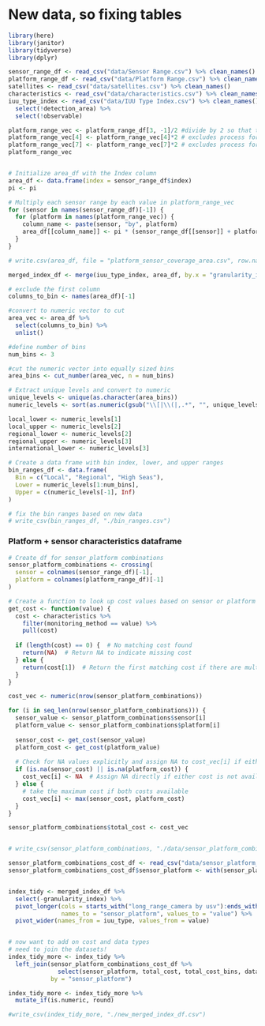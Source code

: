 
# New data, so fixing tables

```r
library(here)
library(janitor)
library(tidyverse)
library(dplyr)

sensor_range_df <- read_csv("data/Sensor Range.csv") %>% clean_names()
platform_range_df <- read_csv("data/Platform Range.csv") %>% clean_names()
satellites <- read_csv("data/satellites.csv") %>% clean_names()
characteristics <- read_csv("data/characteristics.csv") %>% clean_names()
iuu_type_index <- read_csv("data/IUU Type Index.csv") %>% clean_names() %>% 
  select(!detection_area) %>% 
  select(!observable)

```

```r


platform_range_vec <- platform_range_df[3, -1]/2 #divide by 2 so that the platform can return to deployment base
platform_range_vec[4] <- platform_range_vec[4]*2 # excludes process for smart buoy
platform_range_vec[7] <- platform_range_vec[7]*2 # excludes process for onshore command center
platform_range_vec


# Initialize area_df with the Index column
area_df <- data.frame(index = sensor_range_df$index)
pi <- pi

# Multiply each sensor range by each value in platform_range_vec
for (sensor in names(sensor_range_df)[-1]) {
  for (platform in names(platform_range_vec)) {
    column_name <- paste(sensor, "by", platform)
    area_df[[column_name]] <- pi * (sensor_range_df[[sensor]] + platform_range_vec[[platform]])^2 #make the coverage area a circle  
  }
}

# write.csv(area_df, file = "platform_sensor_coverage_area.csv", row.names = FALSE)

merged_index_df <- merge(iuu_type_index, area_df, by.x = "granularity_index", by.y = "index")

```

```r
# exclude the first column
columns_to_bin <- names(area_df)[-1]

#convert to numeric vector to cut 
area_vec <- area_df %>%
  select(columns_to_bin) %>%
  unlist()

#define number of bins
num_bins <- 3

#cut the numeric vector into equally sized bins
area_bins <- cut_number(area_vec, n = num_bins)

# Extract unique levels and convert to numeric
unique_levels <- unique(as.character(area_bins))
numeric_levels <- sort(as.numeric(gsub("\\[|\\(|,.*", "", unique_levels)))

local_lower <- numeric_levels[1]
local_upper <- numeric_levels[2]
regional_lower <- numeric_levels[2]
regional_upper <- numeric_levels[3]
international_lower <- numeric_levels[3]

# Create a data frame with bin index, lower, and upper ranges
bin_ranges_df <- data.frame(
  Bin = c("Local", "Regional", "High Seas"),
  Lower = numeric_levels[1:num_bins],
  Upper = c(numeric_levels[-1], Inf)
)

# fix the bin ranges based on new data
# write_csv(bin_ranges_df, "./bin_ranges.csv")
```


### Platform + sensor characteristics dataframe
```r
# Create df for sensor_platform combinations 
sensor_platform_combinations <- crossing(
  sensor = colnames(sensor_range_df)[-1], 
  platform = colnames(platform_range_df)[-1]
)

# Create a function to look up cost values based on sensor or platform
get_cost <- function(value) {
  cost <- characteristics %>%
    filter(monitoring_method == value) %>%
    pull(cost)
  
  if (length(cost) == 0) {  # No matching cost found
    return(NA)  # Return NA to indicate missing cost
  } else {
    return(cost[1])  # Return the first matching cost if there are multiple (or just one)
  }
}

cost_vec <- numeric(nrow(sensor_platform_combinations))

for (i in seq_len(nrow(sensor_platform_combinations))) {
  sensor_value <- sensor_platform_combinations$sensor[i]
  platform_value <- sensor_platform_combinations$platform[i]
  
  sensor_cost <- get_cost(sensor_value)
  platform_cost <- get_cost(platform_value)
  
  # Check for NA values explicitly and assign NA to cost_vec[i] if either cost is NA
  if (is.na(sensor_cost) || is.na(platform_cost)) {
    cost_vec[i] <- NA  # Assign NA directly if either cost is not available
  } else {
    # take the maximum cost if both costs available
    cost_vec[i] <- max(sensor_cost, platform_cost)
  }
}

sensor_platform_combinations$total_cost <- cost_vec


# write_csv(sensor_platform_combinations, "./data/sensor_platform_combinations_cost.csv")

sensor_platform_combinations_cost_df <- read_csv("data/sensor_platform_combinations_cost.csv")
sensor_platform_combinations_cost_df$sensor_platform <- with(sensor_platform_combinations_cost_df, paste(sensor, "by", platform))



```


```r
index_tidy <- merged_index_df %>%
  select(-granularity_index) %>% 
  pivot_longer(cols = starts_with("long_range_camera by usv"):ends_with("onboard_observer by on_shore_command_center"), 
               names_to = "sensor_platform", values_to = "value") %>%
  pivot_wider(names_from = iuu_type, values_from = value)


# now want to add on cost and data types
# need to join the datasets!
index_tidy_more <- index_tidy %>%
  left_join(sensor_platform_combinations_cost_df %>% 
              select(sensor_platform, total_cost, total_cost_bins, data_type),
            by = "sensor_platform")

index_tidy_more <- index_tidy_more %>% 
  mutate_if(is.numeric, round)

#write_csv(index_tidy_more, "./new_merged_index_df.csv")

```

